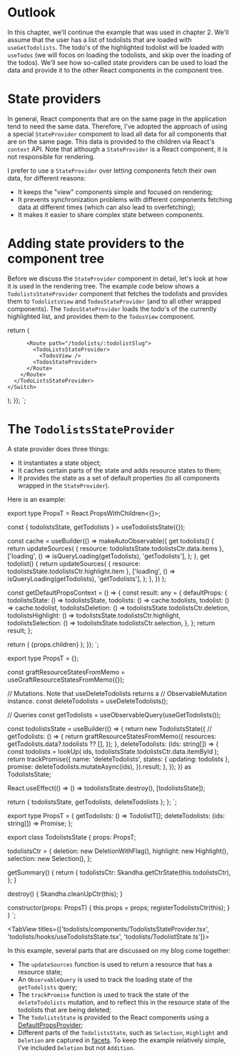 
# Outlook

In this chapter, we'll continue the example that was used in chapter 2. We'll assume that
the user has a list of todolists that are loaded with `useGetTodolists`. The todo's of the
highlighted todolist will be loaded with `useTodos` (we will focos on loading the todolists,
and skip over the loading of the todos). We'll see how so-called state providers can be used to
load the data and provide it to the other React components in the component tree.

# State providers

In general, React components that are on the same page in the application tend to need the same data.
Therefore, I've adopted the approach of using a special `StateProvider` component to load all data for
all components that are on the same page. This data is provided to the children via React's `context` API.
Note that although a `StateProvider` is a React component, it is not responsible for rendering.

I prefer to use a `StateProvider` over letting components fetch their own data, for different reasons:

- It keeps the "view" components simple and focused on rendering;
- It prevents synchronization problems with different components fetching data at different times (which can
  also lead to overfetching);
- It makes it easier to share complex state between components.

# Adding state providers to the component tree

Before we discuss the `StateProvider` component in detail, let's look at how it is used
in the rendering tree. The example code below shows a `TodolistsStateProvider` component that
fetches the todolists and provides them to `TodolistsView` and `TodosStateProvider`
(and to all other wrapped components). The `TodosStateProvider` loads the todo's of the currently
highlighted list, and provides them to the `TodosView` component.

  return (
    <Switch>
      <TodoListsStateProvider>
        <Route path="/todolists">
          <TodolistsView />

          <Route path="/todolists/:todolistSlug">
            <TodoListsStateProvider>
              <TodosView />
            <TodosStateProvider>
          </Route>
        </Route>
      </TodoListsStateProvider>
    </Switch>
  );
});
`;

<CodeSnippet
  title="routes/components/UrlRouter.tsx"
  addMb
  code={code1}
/>

# The `TodolistsStateProvider`

A state provider does three things:

- It instantiates a state object;
- It caches certain parts of the state and adds resource states to them;
- It provides the state as a set of default properties (to all components wrapped
  in the `StateProvider`).

Here is an example:

export type PropsT = React.PropsWithChildren<{}>;

  const { todolistsState, getTodolists } = useTodolistsState({});

  const cache = useBuilder(() =>
    makeAutoObservable({
      get todolists() {
        return updateSources(
          { resource: todolistsState.todolistsCtr.data.items },
          ['loading', () => isQueryLoading(getTodolists), 'getTodolists'],
        );
      },
      get todolist() {
        return updateSources(
          { resource: todolistsState.todolistsCtr.highlight.item },
          ['loading', () => isQueryLoading(getTodolists), 'getTodolists'],
        );
      },
    })
  );

  const getDefaultPropsContext = () => {
    const result: any = {
      defaultProps: {
        todolistsState: () => todolistsState,
        todolists: () => cache.todolists,
        todolist: () => cache.todolist,
        todolistsDeletion: () => todolistsState.todolistsCtr.deletion,
        todolistsHighlight: () => todolistsState.todolistsCtr.highlight,
        todolistsSelection: () => todolistsState.todolistsCtr.selection,
      },
    };
    return result;
  };

  return (
    <DefaultPropsProvider extend value={getDefaultPropsContext()}>
      {props.children}
    </DefaultPropsProvider>
  );
});
`;

export type PropsT = {};

  const graftResourceStatesFromMemo = useGraftResourceStatesFromMemo({});

  // Mutations. Note that useDeleteTodolists returns a
  // ObservableMutation instance.
  const deleteTodolists = useDeleteTodolists();

  // Queries
  const getTodolists = useObservableQuery(useGetTodolists());

  const todolistsState = useBuilder(() => {
    return new TodolistsState({
      //
      getTodolists: () => {
        return graftResourceStatesFromMemo({
          resources: getTodolists.data?.todolists ?? [],
        });
      },
      deleteTodolists: (ids: string[]) => {
        const todolists = lookUp(
          ids, todolistsState.todolistsCtr.data.itemById
        );
        return trackPromise({
          name: 'deleteTodolists',
          states: { updating: todolists },
          promise: deleteTodolists.mutateAsync(ids),
        }).result;
      },
    });
  }) as TodolistsState;

  React.useEffect(() => () => todolistsState.destroy(), [todolistsState]);

  return { todolistsState, getTodolists, deleteTodolists };
};
`;

export type PropsT = {
  getTodolists: () => TodolistT[];
  deleteTodolists: (ids: string[]) => Promise<any>;
};

export class TodolistsState {
  props: PropsT;

  todolistsCtr = {
    deletion: new DeletionWithFlag(),
    highlight: new Highlight<TodolistT>(),
    selection: new Selection<TodolistT>(),
  };

  getSummary() {
    return {
      todolistsCtr: Skandha.getCtrState(this.todolistsCtr),
    };
  }

  destroy() {
    Skandha.cleanUpCtr(this);
  }

  constructor(props: PropsT) {
    this.props = props;
    registerTodolistsCtr(this);
  }
}
`;

<TabView titles={['todolists/components/TodolistsStateProvider.tsx', 'todolists/hooks/useTodolistsState.tsx', 'todolists/TodolistState.ts']}>
  <CodeSnippet code={code2} />
  <CodeSnippet code={code3} />
  <CodeSnippet code={code4} />
</TabView>

In this example, several parts that are discussed on my blog come together:

- The `updateSources` function is used to return a resource that has a resource state;
- An `ObservableQuery` is used to track the loading state of the `getTodolists` query;
- The `trackPromise` function is used to track the state of the `deleteTodolists` mutation, and to reflect
  this in the resource state of the todolists that are being deleted;
- The `TodolistsState` is provided to the React components using a [DefaultPropsProvider](/posts/default-props/chapter-1);
- Different parts of the `TodolistsState`, such as `Selection`, `Highlight` and `Deletion` are captured in [facets](/posts/skandha/chapter-1).
  To keep the example relatively simple, I've included `Deletion` but not `Addition`.